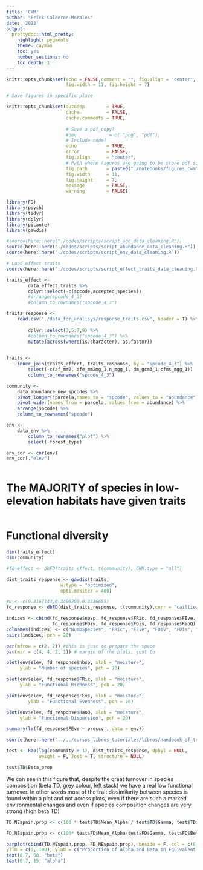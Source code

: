 ```yaml
---
title: 'CWM'
author: "Erick Calderon-Morales"
date: '2022'
output:
  prettydoc::html_pretty:
    highlight: pygments
    theme: cayman
    toc: yes
    number_sections: no
    toc_depth: 1
---
```


```r
knitr::opts_chunk$set(echo = FALSE,comment = "", fig.align = 'center',
					  fig.width = 11, fig.height = 7)
```

```r

# Save figures in specific place

knitr::opts_chunk$set(autodep        = TRUE,
                      cache          = FALSE,
                      cache.comments = TRUE,
                      
                      # Save a pdf_copy?
                      #dev            = c( "png", "pdf"),
                      # Include code?
                      echo           = TRUE,                      
                      error          = FALSE,
                      fig.align      = "center",
                      # Path where figures are going to be store pdf single figures 
                      fig.path       = paste0("./notebooks/figures_cwm", "/"),
                      fig.width      = 11,
                      fig.height     = 7,
                      message        = FALSE,
                      warning        = FALSE)
```



```r
library(FD)
library(psych)
library(tidyr)
library(dplyr)
library(picante)
library(gawdis)
```

```r
#source(here::here("./codes/scripts/script_agb_data_cleaning.R"))
source(here::here("./codes/scripts/script_abundance_data_cleaning.R"))
source(here::here("./codes/scripts/script_env_data_cleaning.R"))
```


```r
# Load effect traits
source(here::here("./codes/scripts/script_effect_traits_data_cleaning.R"))

traits_effect <-  
        data_effect_traits %>% 
        dplyr::select(-c(spcode,accepted_species)) 
        #arrange(spcode_4_3)  
        #column_to_rownames("spcode_4_3")

```

```r
traits_response <- 
    read.csv("./data_for_analisys/response_traits.csv", header = T) %>% 
        
        dplyr::select(3,5:7,9) %>% 
        #column_to_rownames("spcode_4_3") %>% 
        mutate(across(where(is.character), as.factor))
    
```


```r
traits <- 
    inner_join(traits_effect, traits_response, by = "spcode_4_3") %>% 
        select(-c(af_mm2, afe_mm2mg_1,n_mgg_1, dm_gcm3_1,cfms_mgg_1))  %>% 
        column_to_rownames("spcode_4_3")
```



```r
community <- 
    data_abundance_new_spcodes %>% 
    pivot_longer(!parcela,names_to = "spcode", values_to = "abundance") %>% 
    pivot_wider(names_from = parcela, values_from = abundance) %>% 
    arrange(spcode) %>% 
    column_to_rownames("spcode")
```

```r
env <- 
    data_env %>% 
        column_to_rownames("plot") %>% 
        select(-forest_type)
```

```r
env_cor <- cor(env)
env_cor[,"elev"]

```

```r

```


# The MAJORITY of species in low-elevation habitats have given traits
```r

```



# Functional diversity
```r
dim(traits_effect)
dim(community)

#fd_effect <- dbFD(traits_effect, t(community), CWM.type = "all")
```


```r
dist_traits_response <- gawdis(traits, 
                    w.type = "optimized",
                    opti.maxiter = 400)
```


```r
#w <- c(0.3167144,0.3496200,0.3336655)
fd_response <- dbFD(dist_traits_response, t(community),corr = "cailliez")

```


```r
indices <- cbind(fd_response$nbsp, fd_response$FRic, fd_response$FEve, 
                 fd_response$FDiv, fd_response$FDis, fd_response$RaoQ)
colnames(indices) <- c("NumbSpecies", "FRic", "FEve", "FDiv", "FDis", "Rao")
pairs(indices, pch = 20)
```

```r
par(mfrow = c(2, 2)) #this is just to prepare the space
par(mar = c(4, 4, 2, 1)) # margin of the plots, just to

plot(env$elev, fd_response$nbsp, xlab = "moisture",
     ylab = "Number of species", pch = 20)

plot(env$elev, fd_response$FRic, xlab = "moisture",
     ylab = "Functional Richness", pch = 20)

plot(env$elev, fd_response$FEve, xlab = "moisture", 
        ylab = "Functional Evenness", pch = 20)

plot(env$elev, fd_response$RaoQ, xlab = "moisture",
     ylab = "Functional Dispersion", pch = 20)
```

```r
summary(lm(fd_response$FEve ~ preccv , data = env))
```

```r
source(here::here("../../cursos_libros_tutoriales/libros/handbook_of_trait_based_ecology/chapters_code/chapter5/Rao.r"))
```

```r
test <- Rao(log(community + 1), dist_traits_response, dphyl = NULL, 
            weight = F, Jost = T, structure = NULL)
```

```r
test$TD$Beta_prop
```


We can see in this figure that, despite the great turnover in species composition 
(beta TD, grey colour, left stack) we have a real low functional turnover. In 
other words most of the trait dissimilarity between species is found within a 
plot and not across plots, even if there are such a marked environmental changes 
and even if species composition changes are very strong (high beta TD)

```r
TD.NEspain.prop <- c(100 * test$TD$Mean_Alpha / test$TD$Gamma, test$TD$Beta_prop)

FD.NEspain.prop <- c(100* test$FD$Mean_Alpha/test$FD$Gamma, test$FD$Beta_prop)

barplot(cbind(TD.NEspain.prop, FD.NEspain.prop), beside = F, col = c(8, 0),
ylim = c(0, 100), ylab = c("Proportion of Alpha and Beta in Equivalent numbers"))
text(0.7, 60, "beta")
text(0.7, 15, "alpha")
```

```r

```

